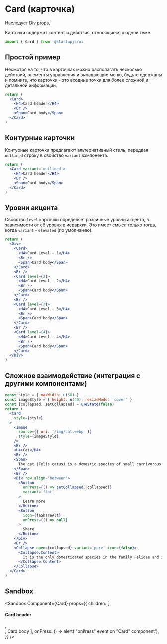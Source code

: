 
# Card (карточка)
Наследует [Div props](/docs/components/Div).

Карточки содержат контент и действия, относящиеся к одной теме.

```jsx
import { Card } from '@startupjs/ui'
```

## Простой пример

Несмотря на то, что в карточках можно располагать несколько действий, элементы управления и выпадающие меню, будьте сдержаны и помните, что карточки - это входные точки для более сложной и детальной информации.

```jsx example
return (
  <Card>
    <H4>Card header</H4>
    <Br />
    <Span>Card body</Span>
  </Card>
)
```

## Контурные карточки

Контурные карточки предлагают альтернативный стиль, передвая `outlined` строку в свойство `variant` компонента.

```jsx example
return (
  <Card variant='outlined'>
    <H4>Card header</H4>
    <Br />
    <Span>Card body</Span>
  </Card>
)
```

## Уровни акцента

Свойство `level` карточки определяет различные уровни акцента, в зависимости от её уровня в иерархии. Это имеет смысл только тогда, когда `variant` - `elevated` (по умолчанию).

```jsx example
return (
  <Div>
    <Card>
      <H4>Card Level - 1</H4>
      <Br />
      <Span>Card body</Span>
    </Card>
    <Br />
    <Card level={2}>
      <H4>Card Level - 2</H4>
      <Br />
      <Span>Card body</Span>
    </Card>
    <Br />
    <Card level={3}>
      <H4>Card Level - 3</H4>
      <Br />
      <Span>Card body</Span>
    </Card>
    <Br />
    <Card level={4}>
      <H4>Card Level - 4</H4>
      <Br />
      <Span>Card body</Span>
    </Card>
  </Div>
)
```

## Сложное взаимодействие (интеграция с другими компонентами)

```jsx example
const style = { maxWidth: u(50) }
const imageStyle = { height: u(40), resizeMode: 'cover' }
const [collapsed, setCollapsed] = useState(false)
return (
  <Card
    style={style}
  >
    <Image
      source={{ uri: '/img/cat.webp' }}
      style={imageStyle}
    />
    <Br />
    <H4>Cat</H4>
    <Br />
    <Span>
      The cat (Felis catus) is a domestic species of small carnivorous mammal.
    </Span>
    <Br />
    <Div row align='between'>
      <Button
        onPress={() => setCollapsed(!collapsed)}
        variant='flat'
      >
        Learn more
      </Button>
      <Button
        icon={faShareAlt}
        onPress={() => null}
      >
        Share
      </Button>
    </Div>
    <Br />
    <Collapse open={collapsed} variant='pure' icon={false}>
      <Collapse.Content>
        It is the only domesticated species in the family Felidae and is often referred to as the domestic cat to distinguish it from the wild members of the family. A cat can either be a house cat, a farm cat or a feral cat; the latter ranges freely and avoids human contact. Domestic cats are valued by humans for companionship and their ability to hunt pests such as rodents. About 60 cat breeds are recognized by various cat registries. (source: wiki)
      </Collapse.Content>
    </Collapse>
  </Card>
)
```

## Sandbox

<Sandbox
  Component={Card}
  props={{
    children: [
      <H4 key='header'>Card header</H4>,
      <Br key='br'/>,
      <Span key='body'>Card body</Span>
    ],
    onPress: () => alert('"onPress" event on "Card" component'),
  }}
/>
